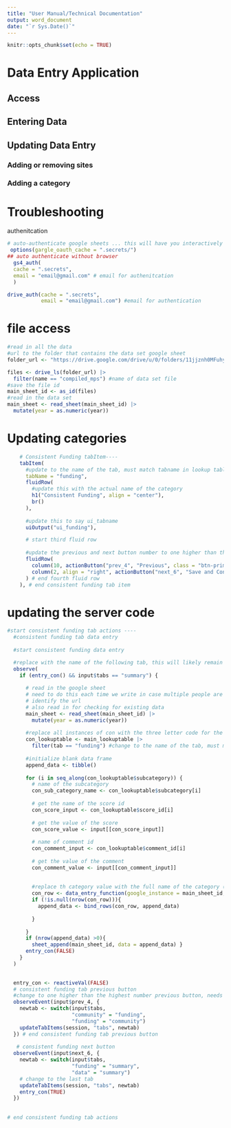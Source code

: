 ```yaml
---
title: "User Manual/Technical Documentation"
output: word_document
date: "`r Sys.Date()`"
---
```


```r
knitr::opts_chunk$set(echo = TRUE)
```

# Data Entry Application

## Access

## Entering Data

## Updating Data Entry

### Adding or removing sites

### Adding a category

# Troubleshooting

authenitcation

```r
# auto-authenticate google sheets ... this will have you interactively authenticate using broswer
 options(gargle_oauth_cache = ".secrets/")
## auto authenticate without browser
  gs4_auth(
  cache = ".secrets",
  email = "email@gmail.com" # email for authenitcation
  )
```

```r
drive_auth(cache = ".secrets",
           email = "email@gmail.com") #email for authentication
```

# file access

```r
#read in all the data
#url to the folder that contains the data set google sheet
folder_url <- "https://drive.google.com/drive/u/0/folders/11jjznh0MFuhy8oLxHp8uGePF4xR5T-GW"

files <- drive_ls(folder_url) |>
  filter(name == "compiled_mps") #name of data set file 
#save the file id
main_sheet_id <- as_id(files)
#read in the data set
main_sheet <- read_sheet(main_sheet_id) |> 
  mutate(year = as.numeric(year))
```

# Updating categories

```r
 
    # Consistent Funding tabItem----
    tabItem(
      #update to the name of the tab, must match tabname in lookup table
      tabName = "funding",
      fluidRow(
        #update this with the actual name of the category
        h1("Consistent Funding", align = "center"),
        br()
      ),
      
      #update this to say ui_tabname
      uiOutput("ui_funding"),

      # start third fluid row
      
      #update the previous and next button number to one higher than the following numbers if this is the first time a new category is being added. Otherwise the number must be one higher than the highest previous and next button in the application
      fluidRow(
        column(10, actionButton("prev_4", "Previous", class = "btn-primary", style="color: #FFFFFF; background-color: #094074")),
        column(2, align = "right", actionButton("next_6", "Save and Continue", class = "btn-primary", style="color: #FFFFFF; background-color: #094074")),
      ) # end fourth fluid row
    ), # end consistent funding tab item
```

# updating the server code 

```r

#start consistent funding tab actions ----
  #consistent funding tab data entry
  
  #start consistent funding data entry

  #replace with the name of the following tab, this will likely remain as summary if you are placing the new tab last
  observe(
    if (entry_con() && input$tabs == "summary") {
      
      # read in the google sheet
      # need to do this each time we write in case multiple people are on the app
      # identify the url
      # also read in for checking for existing data
      main_sheet <- read_sheet(main_sheet_id) |> 
        mutate(year = as.numeric(year))
      
      #replace all instances of con with the three letter code for the subcategory
      con_lookuptable <- main_lookuptable |> 
        filter(tab == "funding") #change to the name of the tab, must match ui and lookup table
      
      #initialize blank data frame
      append_data <- tibble()
      
      for (i in seq_along(con_lookuptable$subcategory)) {
        # name of the subcategory
        con_sub_category_name <- con_lookuptable$subcategory[i]
        
        # get the name of the score id
        con_score_input <- con_lookuptable$score_id[i]
        
        # get the value of the score
        con_score_value <- input[[con_score_input]]
        
        # name of comment id
        con_comment_input <- con_lookuptable$comment_id[i]
        
        # get the value of the comment
        con_comment_value <- input[[con_comment_input]]
        
        
        #replace th category value with the full name of the category (what you want to appear in the data)
        con_row <- data_entry_function(google_instance = main_sheet_id, google_data = main_sheet, year_entered = input$year_input, category = "Consistent Funding", sub_category_entered = con_sub_category_name, indicator_type = "Process Indicator", score = con_score_value, country = input$country_input, site_entered = input$site_input, comments_entered = con_comment_value, evaluator = input$name_input)
        if (!is.null(nrow(con_row))){
          append_data <- bind_rows(con_row, append_data) 
          
        }
        
      }
      if (nrow(append_data) >0){
        sheet_append(main_sheet_id, data = append_data) }
      entry_con(FALSE)
    }
  ) 
  

  entry_con <- reactiveVal(FALSE)
  # consistent funding tab previous button
  #change to one higher than the highest number previous button, needs to match ui previous button
  observeEvent(input$prev_4, {
    newtab <- switch(input$tabs,
                     "community" = "funding",
                     "funding" = "community")
    updateTabItems(session, "tabs", newtab)
  }) # end consistent funding tab previous button
  
   # consistent funding next button
  observeEvent(input$next_6, {
    newtab <- switch(input$tabs,
                     "funding" = "summary",
                     "data" = "summary")  
    # change to the last tab
    updateTabItems(session, "tabs", newtab)
    entry_con(TRUE)
  })
  
  
# end consistent funding tab actions
  
```
